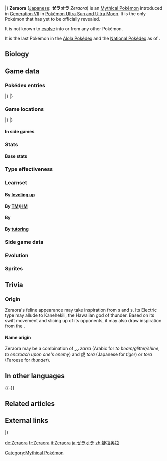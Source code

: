 {{PokémonPrevNext/Head|type=Electric}}
{{PokémonPrevNext/Pokémon|type=Electric|prevnum=806|prev=Blacephalon|nextnum=001|next=Bulbasaur}}
|}
{{Pokémon Infobox
|name=Zeraora
|jname=ゼラオラ
|tmname=Zeraora
|image=Spr 7u 807.png<!--807Zeraora.png-->
|ndex=807
|type1=Electric
|category=Thunderclap
|height-ftin=4'11"
|height-m=1.5
|weight-lbs=98.1
|weight-kg=44.5
|abilityn=1
|ability1=Volt Absorb
|egggroupn=0
|egggroup1=Undiscovered
|eggcycles=120
|evtotal=3
|evsp=3
|expyield=270
|lv100exp=1,250,000
|gendercode=255
|color=Yellow
|catchrate=3
|body=12
|pokefordex=zeraora
|generation=7
|friendship=0
}}
'''Zeraora''' ([[List of Japanese Pokémon names|Japanese]]: '''ゼラオラ''' ''Zeraora'') is an {{type|Electric}} [[Mythical Pokémon]] introduced in [[Generation VII]] in [[Pokémon Ultra Sun and Ultra Moon]]. It is the only Pokémon that has yet to be officially revealed.

It is not known to [[Evolution|evolve]] into or from any other Pokémon.

It is the last Pokémon in the [[List of Pokémon by Alola Pokédex number (Ultra Sun and Ultra Moon)|Alola Pokédex]] and the [[National Pokédex]] as of {{g|Ultra Sun and Ultra Moon}}.

==Biology==
<!--
==In the anime==
===Major appearances===
===Minor appearances===

==In the manga==
==In the TCG==
{{main|Zeraora (TCG)}}
-->

==Game data==
===Pokédex entries===
{{Dex/Header|type=Electric}}
{{Dex/NA|gen=VII}}
{{Dex/Gen|gen=VII}}
{{Dex/Entry1|v=Ultra Sun|entry=It electrifies its claws and tears its opponents apart with them. Even if they dodge its attack, they'll be electrocuted by the flying sparks.}}
{{Dex/Entry1|v=Ultra Moon|entry=It approaches its enemies at the speed of lightning, then tears them limb from limb with its sharp claws.}}
|}
|}
{{Dex/Footer}}

===Game locations===
{{Availability/Header|type=Electric}}
{{Availability/NA|gen=VII}}
{{Availability/Gen|gen=VII}}
{{Availability/Entry2/None|v=Sun|v2=Moon|area=Unavailable}}
{{Availability/Entry2/None|v=Ultra Sun|v2=Ultra Moon|area={{pkmn2|Event}}}}
|}
|}
{{Availability/Footer}}
====In side games====

===Stats===
====Base stats====
{{Stats
|type=Electric
|HP=88
|Attack=112
|Defense=75
|SpAtk=102
|SpDef=80
|Speed=143
}}

===Type effectiveness===
{{TypeEffectiveness
|type1=Electric
|Normal=100
|Fighting=100
|Flying=50
|Poison=100
|Ground=200
|Rock=100
|Bug=100
|Ghost=100
|Steel=50
|Fire=100
|Water=100
|Grass=100
|Electric=50
|Psychic=100
|Ice=100
|Dragon=100
|Dark=100
|Fairy=100
}}

===Learnset===
====By [[Level|leveling up]]====
{{learnlist/levelh/7|Zeraora|Electric|Electric|7|SM|USUM}}
{{learnlist/levelVII|N/A|1|Scratch|Normal|Physical|40|100|35}}
{{learnlist/levelVII|N/A|1|Spark|Electric|Physical|65|100|20||'''}}
{{learnlist/levelVII|N/A|5|Hone Claws|Dark|Status|—|—|15}}
{{learnlist/levelVII|N/A|8|Quick Attack|Normal|Physical|40|100|30}}
{{learnlist/levelVII|N/A|12|Fury Swipes|Normal|Physical|18|80|15}}
{{learnlist/levelVII|N/A|15|Volt Switch|Electric|Special|70|100|20||'''}}
{{learnlist/levelVII|N/A|19|Snarl|Dark|Special|55|95|15}}
{{learnlist/levelVII|N/A|22|Fake Out|Normal|Physical|40|100|10}}
{{learnlist/levelVII|N/A|26|Charge|Electric|Status|—|—|20}}
{{learnlist/levelVII|N/A|29|Thunder Punch|Electric|Physical|75|100|15||'''}}
{{learnlist/levelVII|N/A|33|Slash|Normal|Physical|70|100|20}}
{{learnlist/levelVII|N/A|36|Wild Charge|Electric|Physical|90|100|15||'''}}
{{learnlist/levelVII|N/A|40|Quick Guard|Fighting|Status|—|—|15}}
{{learnlist/levelVII|N/A|43|Plasma Fists|Electric|Physical|100|100|15||'''}}
{{learnlist/levelVII|N/A|47|Close Combat|Fighting|Physical|120|100|5}}
{{learnlist/levelVII|N/A|50|Discharge|Electric|Special|80|100|15||'''}}
{{learnlist/levelf/7|Zeraora|Electric|Electric|7}}

====By [[TM]]/[[HM]]====
{{learnlist/tmh/7|Zeraora|Electric|Electric|7}}
{{learnlist/tm7|TM01|Work Up|Normal|Status|—|—|30}}
{{learnlist/tm7|TM04|Calm Mind|Psychic|Status|—|—|20}}
{{learnlist/tm7|TM06|Toxic|Poison|Status|—|90|10}}
{{learnlist/tm7|TM08|Bulk Up|Fighting|Status|—|—|20}}
{{learnlist/tm7|TM10|Hidden Power|Normal|Special|60|100|15}}
{{learnlist/tm7|TM12|Taunt|Dark|Status|—|100|20}}
{{learnlist/tm7|TM17|Protect|Normal|Status|—|—|10}}
{{learnlist/tm7|TM21|Frustration|Normal|Physical|—|100|20}}
{{learnlist/tm7|TM24|Thunderbolt|Electric|Special|90|100|15||'''}}
{{learnlist/tm7|TM25|Thunder|Electric|Special|110|70|10||'''}}
{{learnlist/tm7|TM27|Return|Normal|Physical|—|100|20}}
{{learnlist/tm7|TM31|Brick Break|Fighting|Physical|75|100|15}}
{{learnlist/tm7|TM32|Double Team|Normal|Status|—|—|15}}
{{learnlist/tm7|TM40|Aerial Ace|Flying|Physical|60|—|20}}
{{learnlist/tm7|TM42|Facade|Normal|Physical|70|100|20}}
{{learnlist/tm7|TM44|Rest|Psychic|Status|—|—|10}}
{{learnlist/tm7|TM47|Low Sweep|Fighting|Physical|65|100|20}}
{{learnlist/tm7|TM48|Round|Normal|Special|60|100|15}}
{{learnlist/tm7|TM49|Echoed Voice|Normal|Special|40|100|15}}
{{learnlist/tm7|TM52|Focus Blast|Fighting|Special|120|70|5}}
{{learnlist/tm7|TM54|False Swipe|Normal|Physical|40|100|40}}
{{learnlist/tm7|TM56|Fling|Dark|Physical|—|100|10}}
{{learnlist/tm7|TM59|Brutal Swing|Dark|Physical|60|100|20}}
{{learnlist/tm7|TM62|Acrobatics|Flying|Physical|55|100|15}}
{{learnlist/tm7|TM68|Giga Impact|Normal|Physical|150|90|5}}
{{learnlist/tm7|TM72|Volt Switch|Electric|Special|70|100|20||'''}}
{{learnlist/tm7|TM73|Thunder Wave|Electric|Status|—|90|20}}
{{learnlist/tm7|TM86|Grass Knot|Grass|Special|—|100|20}}
{{learnlist/tm7|TM88|Sleep Talk|Normal|Status|—|—|10}}
{{learnlist/tm7|TM90|Substitute|Normal|Status|—|—|10}}
{{learnlist/tm7|TM93|Wild Charge|Electric|Physical|90|100|15||'''}}
{{learnlist/tm7|TM95|Snarl|Dark|Special|55|95|15}}
{{learnlist/tm7|TM100|Confide|Normal|Status|—|—|20}}
{{learnlist/tmf/7|Zeraora|Electric|Electric|7}}

====By {{pkmn|breeding}}====
{{learnlist/breedh/7|Zeraora|Electric|Electric|7}}
{{learnlist/breed7null}}
{{learnlist/breedf/7|Zeraora|Electric|Electric|7}}

====By [[Move Tutor|tutoring]]====
{{learnlist/tutorh/7|Zeraora|Electric|Electric|7}}
{{learnlist/tutor7|Bounce|Flying|Physical|85|85|5|||no|yes}}
{{learnlist/tutor7|Drain Punch|Fighting|Physical|75|100|10|||no|yes}}
{{learnlist/tutor7|Dual Chop|Dragon|Physical|40|90|15|||no|yes}}
{{learnlist/tutor7|Electroweb|Electric|Special|55|95|15||'''|no|yes}}
{{learnlist/tutor7|Endeavor|Normal|Physical|—|100|5|||no|yes}}
{{learnlist/tutor7|Fire Punch|Fire|Physical|75|100|15|||no|yes}}
{{learnlist/tutor7|Focus Punch|Fighting|Physical|150|100|20|||no|yes}}
{{learnlist/tutor7|Iron Tail|Steel|Physical|100|75|15|||no|yes}}
{{learnlist/tutor7|Knock Off|Dark|Physical|65|100|20|||no|yes}}
{{learnlist/tutor7|Laser Focus|Normal|Status|—|—|30|||no|yes}}
{{learnlist/tutor7|Low Kick|Fighting|Physical|—|100|20|||no|yes}}
{{learnlist/tutor7|Outrage|Dragon|Physical|120|100|10|||no|yes}}
{{learnlist/tutor7|Shock Wave|Electric|Special|60|—|20||'''|no|yes}}
{{learnlist/tutor7|Snatch|Dark|Status|—|—|10|||no|yes}}
{{learnlist/tutor7|Snore|Normal|Special|50|100|15|||no|yes}}
{{learnlist/tutor7|Superpower|Fighting|Physical|120|100|5|||no|yes}}
{{learnlist/tutor7|Throat Chop|Dark|Physical|80|100|15|||no|yes}}
{{learnlist/tutor7|Thunder Punch|Electric|Physical|75|100|15||'''|no|yes}}
{{learnlist/tutorf/7|Zeraora|Electric|Electric|7}}

===Side game data===
===Evolution===
{{Evobox-1
|type1=Electric
|pictype=sprite
|no1=Spr 7u 807
|name1=Zeraora
|type1-1=Electric}}

===Sprites===
{{Spritebox/Header|type=Electric}}
{{Spritebox/NA|gen=VII}}
{{Spritebox/7/USUM|ndex=807}}
{{Spritebox/Footer|807|Zeraora}}

==Trivia==
===Origin===
Zeraora's feline appearance may take inspiration from {{wp|tiger}}s and {{wp|serval}}s. Its Electric type may allude to Kanehekili, the Hawaiian god of thunder. Based on its swift movement and slicing up of its opponents, it may also draw inspiration from the {{wp|kamaitachi}}.

====Name origin====
Zeraora may be a combination of زر ''zarra'' (Arabic for ''to beam/glitter/shine'', ''to encroach upon one's enemy'') and 虎 ''tora'' (Japanese for ''tiger'') or ''tora'' (Faroese for ''thunder'').

==In other languages==
{{Other languages|type=Electric|type2=Electric
|ja=ゼラオラ ''Zeraora''|jameaning=<!--From ''{{wp|aurora}}''-->
|fr=Zeraora|frmeaning=Same as English name
|es=Zeraora|esmeaning=Same as English name
|de=Zeraora|demeaning=Same as English name
|it=Zeraora|itmeaning=Same as English name
|ko=제라오라 ''Jeraora''|komeaning=Transliteration of Japanese name
|zh_cmn=捷拉奧拉 / 捷拉奥拉 ''Jiélā'àolā''|zh_cmnmeaning=Transliteration of Japanese name
|zh_yue=捷拉奧拉 ''Jihtlāai'oulāai''|zh_yuemeaning=Mandarin-based transliteration of Japanese name}}
{{-}}

==Related articles==
<!--
==Notes==
<references/>-->

==External links==
{{PokémonPrevNext/Head|type=Electric}}
{{PokémonPrevNext/Pokémon|type=Electric|prevnum=806|prev=Blacephalon|nextnum=001|next=Bulbasaur}}
|}
{{Project Pokédex notice}}

[[Category:Mythical Pokémon]]

[[de:Zeraora]]
[[fr:Zeraora]]
[[it:Zeraora]]
[[ja:ゼラオラ]]
[[zh:捷拉奥拉]]